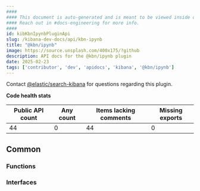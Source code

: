 ```yaml
---
####
#### This document is auto-generated and is meant to be viewed inside our experimental, new docs system.
#### Reach out in #docs-engineering for more info.
####
id: kibKbnIpynbPluginApi
slug: /kibana-dev-docs/api/kbn-ipynb
title: "@kbn/ipynb"
image: https://source.unsplash.com/400x175/?github
description: API docs for the @kbn/ipynb plugin
date: 2025-02-23
tags: ['contributor', 'dev', 'apidocs', 'kibana', '@kbn/ipynb']
---
```




Contact [@elastic/search-kibana](https://github.com/orgs/elastic/teams/search-kibana) for questions regarding this plugin.

**Code health stats**

| Public API count  | Any count | Items lacking comments | Missing exports |
|-------------------|-----------|------------------------|-----------------|
| 44 | 0 | 44 | 0 |

## Common

### Functions
<DocDefinitionList data={kbnIpynbObj.common.functions}/>

### Interfaces
<DocDefinitionList data={kbnIpynbObj.common.interfaces}/>

